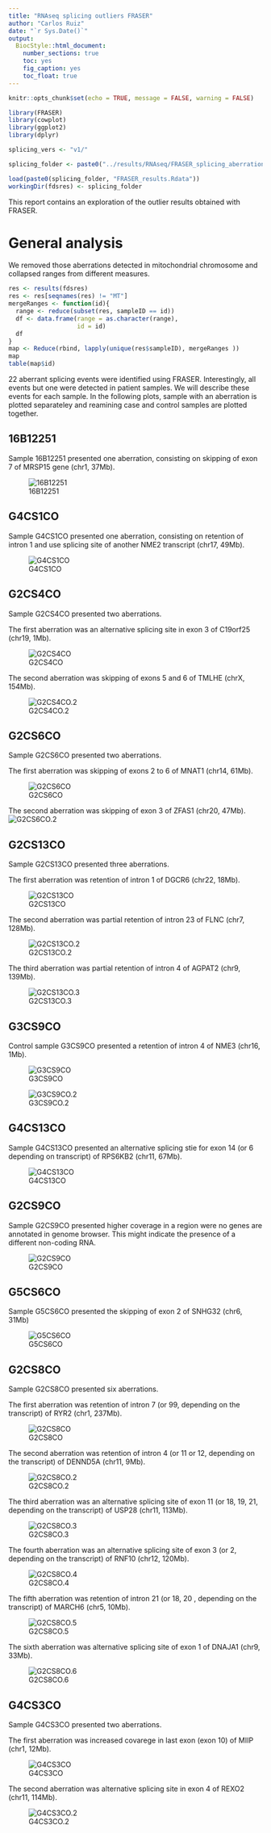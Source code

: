 ```yaml
---
title: "RNAseq splicing outliers FRASER"
author: "Carlos Ruiz"
date: "`r Sys.Date()`"
output:
  BiocStyle::html_document:
    number_sections: true
    toc: yes
    fig_caption: yes
    toc_float: true
---
```


```r
knitr::opts_chunk$set(echo = TRUE, message = FALSE, warning = FALSE)
```

```r
library(FRASER)
library(cowplot)
library(ggplot2)
library(dplyr)

splicing_vers <- "v1/"

splicing_folder <- paste0("../results/RNAseq/FRASER_splicing_aberrations/", splicing_vers)

load(paste0(splicing_folder, "FRASER_results.Rdata"))
workingDir(fdsres) <- splicing_folder
```

This report contains an exploration of the outlier results obtained with FRASER.

# General analysis

We removed those aberrations detected in mitochondrial chromosome and collapsed ranges from different measures. 

```r
res <- results(fdsres)
res <- res[seqnames(res) != "MT"]
mergeRanges <- function(id){
  range <- reduce(subset(res, sampleID == id)) 
  df <- data.frame(range = as.character(range), 
                   id = id)
  df
}
map <- Reduce(rbind, lapply(unique(res$sampleID), mergeRanges ))
map
table(map$id)
```

22 aberrant splicing events were identified using FRASER. Interestingly, all events but one were detected in patient samples. We will describe these events for each sample. In the following plots, sample with an aberration is plotted separateley and reamining case and control samples are plotted together. 

## 16B12251

Sample 16B12251 presented one aberration, consisting on skipping of exon 7 of MRSP15 gene (chr1, 37Mb). 

![16B12251](../results/RNAseq/FRASER_splicing_aberrations_plots/v1/16B12251.1.png)

## G4CS1CO

Sample G4CS1CO presented one aberration, consisting on retention of intron 1 and use splicing site of another NME2 transcript (chr17, 49Mb). 

![G4CS1CO](../results/RNAseq/FRASER_splicing_aberrations_plots/v1/G4CS1CO.1.png)

## G2CS4CO

Sample G2CS4CO presented two aberrations.

The first aberration was an alternative splicing site in exon 3 of C19orf25 (chr19, 1Mb). 

![G2CS4CO](../results/RNAseq/FRASER_splicing_aberrations_plots/v1/G2CS4CO.1.png)

The second aberration was skipping of exons 5 and 6 of TMLHE (chrX, 154Mb). 

![G2CS4CO.2](../results/RNAseq/FRASER_splicing_aberrations_plots/v1/G2CS4CO.2.png)

## G2CS6CO

Sample G2CS6CO presented two aberrations.

The first aberration was skipping of exons 2 to 6 of MNAT1 (chr14, 61Mb). 

![G2CS6CO](../results/RNAseq/FRASER_splicing_aberrations_plots/v1/G2CS6CO.1.png)

The second aberration was skipping of exon 3 of ZFAS1 (chr20, 47Mb).
![G2CS6CO.2](../results/RNAseq/FRASER_splicing_aberrations_plots/v1/G2CS6CO.2.png)

## G2CS13CO

Sample G2CS13CO presented three aberrations.

The first aberration was retention of intron 1 of DGCR6 (chr22, 18Mb). 

![G2CS13CO](../results/RNAseq/FRASER_splicing_aberrations_plots/v1/G2CS13CO.1.png)

The second aberration was partial retention of intron 23 of FLNC (chr7, 128Mb). 

![G2CS13CO.2](../results/RNAseq/FRASER_splicing_aberrations_plots/v1/G2CS13CO.2.png)


The third aberration was partial retention of intron 4 of AGPAT2 (chr9, 139Mb). 

![G2CS13CO.3](../results/RNAseq/FRASER_splicing_aberrations_plots/v1/G2CS13CO.3.png)

## G3CS9CO

Control sample G3CS9CO presented a retention of intron 4 of NME3 (chr16, 1Mb). 

![G3CS9CO](../results/RNAseq/FRASER_splicing_aberrations_plots/v1/G3CS9CO.1.png)

![G3CS9CO.2](../results/RNAseq/FRASER_splicing_aberrations_plots/v1/G3CS9CO.2.png)

## G4CS13CO

Sample G4CS13CO presented an alternative splicing stie for exon 14 (or 6 depending on transcript) of RPS6KB2 (chr11, 67Mb). 

![G4CS13CO](../results/RNAseq/FRASER_splicing_aberrations_plots/v1/G4CS13CO.1.png)


## G2CS9CO

Sample G2CS9CO presented higher coverage in a region were no genes are annotated in genome browser. This might indicate the presence of a different non-coding RNA.  

![G2CS9CO](../results/RNAseq/FRASER_splicing_aberrations_plots/v1/G2CS9CO.1.png)


## G5CS6CO

Sample G5CS6CO presented the skipping of exon 2 of SNHG32 (chr6, 31Mb)

![G5CS6CO](../results/RNAseq/FRASER_splicing_aberrations_plots/v1/G5CS6CO.1.png)

## G2CS8CO

Sample G2CS8CO presented six aberrations.

The first aberration was retention of intron 7 (or 99, depending on the transcript) of RYR2 (chr1, 237Mb). 

![G2CS8CO](../results/RNAseq/FRASER_splicing_aberrations_plots/v1/G2CS8CO.1.png)

The second aberration was retention of intron 4 (or 11 or 12, depending on the transcript) of DENND5A (chr11, 9Mb). 

![G2CS8CO.2](../results/RNAseq/FRASER_splicing_aberrations_plots/v1/G2CS8CO.2.png)

The third aberration was an alternative splicing site of exon 11 (or 18, 19, 21, depending on the transcript) of USP28 (chr11, 113Mb). 

![G2CS8CO.3](../results/RNAseq/FRASER_splicing_aberrations_plots/v1/G2CS8CO.3.png)


The fourth aberration was an alternative splicing site of exon 3 (or 2, depending on the transcript) of RNF10 (chr12, 120Mb). 

![G2CS8CO.4](../results/RNAseq/FRASER_splicing_aberrations_plots/v1/G2CS8CO.4.png)

The fifth aberration was retention of intron 21 (or 18, 20 , depending on the transcript) of MARCH6 (chr5, 10Mb). 

![G2CS8CO.5](../results/RNAseq/FRASER_splicing_aberrations_plots/v1/G2CS8CO.5.png)

The sixth aberration was alternative splicing site of exon 1 of DNAJA1 (chr9, 33Mb). 

![G2CS8CO.6](../results/RNAseq/FRASER_splicing_aberrations_plots/v1/G2CS8CO.6.png)


## G4CS3CO

Sample G4CS3CO presented two aberrations.

The first aberration was increased covarege in last exon (exon 10) of MIIP (chr1, 12Mb).

![G4CS3CO](../results/RNAseq/FRASER_splicing_aberrations_plots/v1/G4CS3CO.1.png)

The second aberration was alternative splicing site in exon 4 of REXO2 (chr11, 114Mb).

![G4CS3CO.2](../results/RNAseq/FRASER_splicing_aberrations_plots/v1/G4CS3CO.2.png)